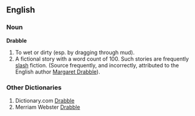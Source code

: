 ==English==
===Noun===
'''Drabble'''
# To wet or dirty (esp. by dragging through mud).
# A fictional story with a word count of 100. Such stories are frequently [[slash]] fiction. (Source frequently, and incorrectly, attributed to the English author [http://en.wikipedia.org/wiki/Margaret_Drabble Margaret Drabble]).

===Other Dictionaries===

# Dictionary.com [http://dictionary.reference.com/search?q=drabble Drabble]
# Merriam Webster [http://www.m-w.com/cgi-bin/dictionary?book=Dictionary&va=drabble&x=0&y=0 Drabble]